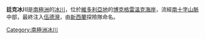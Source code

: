 {{coord|74|00|S|164|50|E|display=title}}

'''廷克冰川'''是[[南極洲|南極洲]]的[[冰川|冰川]]，位於[[維多利亞地|維多利亞地]]的[[博克格雷溫克海岸|博克格雷溫克海岸]]，流經[[南十字山脈|南十字山脈]]中部，最終注入[[伍德灣|伍德灣]]，由[[新西蘭|新西蘭]]探險隊命名。

{{DEFAULTSORT:Tinker Glacier}}
[[Category:南極洲冰川|Category:南極洲冰川]]


{{BorchgrevinkCoast-geo-stub}}